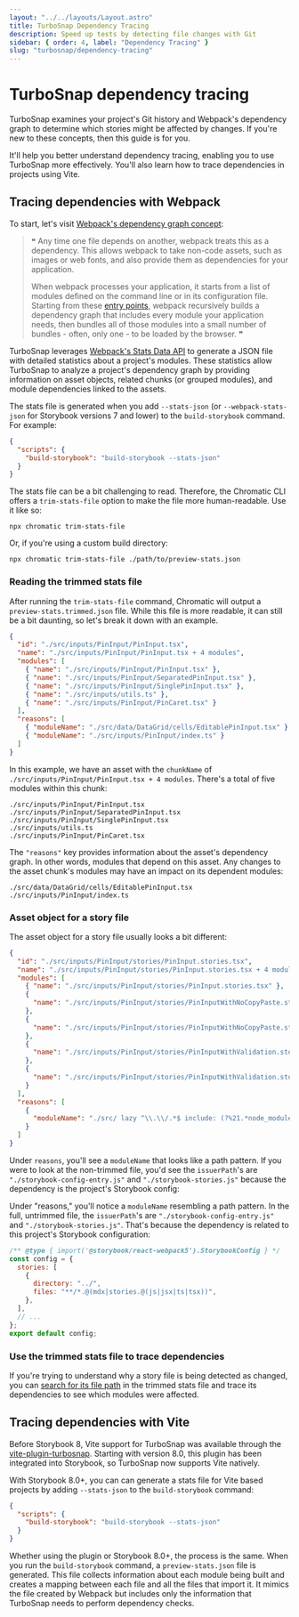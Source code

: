```yaml
---
layout: "../../layouts/Layout.astro"
title: TurboSnap Dependency Tracing
description: Speed up tests by detecting file changes with Git
sidebar: { order: 4, label: "Dependency Tracing" }
slug: "turbosnap/dependency-tracing"
---
```


# TurboSnap dependency tracing

TurboSnap examines your project's Git history and Webpack's dependency graph to determine which stories might be affected by changes. If you're new to these concepts, then this guide is for you.

It'll help you better understand dependency tracing, enabling you to use TurboSnap more effectively. You'll also learn how to trace dependencies in projects using Vite.

## Tracing dependencies with Webpack

To start, let's visit [Webpack's dependency graph concept](https://webpack.js.org/concepts/dependency-graph/):

> ❝ Any time one file depends on another, webpack treats this as a dependency. This allows webpack to take non-code assets, such as images or web fonts, and also provide them as dependencies for your application.
>
> When webpack processes your application, it starts from a list of modules defined on the command line or in its configuration file. Starting from these [entry points](https://webpack.js.org/concepts/entry-points/), webpack recursively builds a dependency graph that includes every module your application needs, then bundles all of those modules into a small number of bundles - often, only one - to be loaded by the browser. ❞

TurboSnap leverages [Webpack's Stats Data API](https://webpack.js.org/api/stats) to generate a JSON file with detailed statistics about a project's modules. These statistics allow TurboSnap to analyze a project's dependency graph by providing information on asset objects, related chunks (or grouped modules), and module dependencies linked to the assets.

The stats file is generated when you add `--stats-json` (or `--webpack-stats-json` for Storybook versions 7 and lower) to the `build-storybook` command. For example:

```json
{
  "scripts": {
    "build-storybook": "build-storybook --stats-json"
  }
}
```

The stats file can be a bit challenging to read. Therefore, the Chromatic CLI offers a `trim-stats-file` option to make the file more human-readable. Use it like so:

```shell
npx chromatic trim-stats-file
```

Or, if you're using a custom build directory:

```shell
npx chromatic trim-stats-file ./path/to/preview-stats.json
```

### Reading the trimmed stats file

After running the `trim-stats-file` command, Chromatic will output a `preview-stats.trimmed.json` file. While this file is more readable, it can still be a bit daunting, so let's break it down with an example.

```json
{
  "id": "./src/inputs/PinInput/PinInput.tsx",
  "name": "./src/inputs/PinInput/PinInput.tsx + 4 modules",
  "modules": [
    { "name": "./src/inputs/PinInput/PinInput.tsx" },
    { "name": "./src/inputs/PinInput/SeparatedPinInput.tsx" },
    { "name": "./src/inputs/PinInput/SinglePinInput.tsx" },
    { "name": "./src/inputs/utils.ts" },
    { "name": "./src/inputs/PinInput/PinCaret.tsx" }
  ],
  "reasons": [
    { "moduleName": "./src/data/DataGrid/cells/EditablePinInput.tsx" },
    { "moduleName": "./src/inputs/PinInput/index.ts" }
  ]
}
```

In this example, we have an asset with the `chunkName` of `./src/inputs/PinInput/PinInput.tsx + 4 modules`. There's a total of five modules within this chunk:

```
./src/inputs/PinInput/PinInput.tsx
./src/inputs/PinInput/SeparatedPinInput.tsx
./src/inputs/PinInput/SinglePinInput.tsx
./src/inputs/utils.ts
./src/inputs/PinInput/PinCaret.tsx
```

The `"reasons"` key provides information about the asset's dependency graph. In other words, modules that depend on this asset. Any changes to the asset chunk's modules may have an impact on its dependent modules:

```
./src/data/DataGrid/cells/EditablePinInput.tsx
./src/inputs/PinInput/index.ts
```

### Asset object for a story file

The asset object for a story file usually looks a bit different:

```json
{
  "id": "./src/inputs/PinInput/stories/PinInput.stories.tsx",
  "name": "./src/inputs/PinInput/stories/PinInput.stories.tsx + 4 modules",
  "modules": [
    { "name": "./src/inputs/PinInput/stories/PinInput.stories.tsx" },
    {
      "name": "./src/inputs/PinInput/stories/PinInputWithNoCopyPaste.storyfile.tsx"
    },
    {
      "name": "./src/inputs/PinInput/stories/PinInputWithNoCopyPaste.storyfile.tsx?raw"
    },
    {
      "name": "./src/inputs/PinInput/stories/PinInputWithValidation.storyfile.tsx"
    },
    {
      "name": "./src/inputs/PinInput/stories/PinInputWithValidation.storyfile.tsx?raw"
    }
  ],
  "reasons": [
    {
      "moduleName": "./src/ lazy ^\\.\\/.*$ include: (?%21.*node_modules)(?:\\/src(?:\\/(?%21\\.)(?:(?:(?%21(?:^%7C\\/)\\.).)*?)\\/%7C\\/%7C$)(?%21\\.)(?=.)[^/]*?\\.stories\\.(js%7Cjsx%7Cts%7Ctsx))$ chunkName: [request] namespace object"
    }
  ]
}
```

Under `reasons`, you'll see a `moduleName` that looks like a path pattern. If you were to look at the non-trimmed file, you'd see the `issuerPath`'s are `"./storybook-config-entry.js"` and `"./storybook-stories.js"` because the dependency is the project's Storybook config:

Under "reasons," you'll notice a `moduleName` resembling a path pattern. In the full, untrimmed file, the `issuerPath`'s are `"./storybook-config-entry.js"` and `"./storybook-stories.js"`. That's because the dependency is related to this project's Storybook configuration:

```js title=".storybook/main.js"
/** @type { import('@storybook/react-webpack5').StorybookConfig } */
const config = {
  stories: [
    {
      directory: "../",
      files: "**/*.@(mdx|stories.@(js|jsx|ts|tsx))",
    },
  ],
  // ...
};
export default config;
```

### Use the trimmed stats file to trace dependencies

If you're trying to understand why a story file is being detected as changed, you can [search for its file path](/docs/turbosnap/troubleshooting/#why-are-no-changes-being-detected) in the trimmed stats file and trace its dependencies to see which modules were affected.

## Tracing dependencies with Vite

Before Storybook 8, Vite support for TurboSnap was available through the [vite-plugin-turbosnap](https://github.com/IanVS/vite-plugin-turbosnap). Starting with version 8.0, this plugin has been integrated into Storybook, so TurboSnap now supports Vite natively.

With Storybook 8.0+, you can can generate a stats file for Vite based projects by adding `--stats-json` to the `build-storybook` command:

```json
{
  "scripts": {
    "build-storybook": "build-storybook --stats-json"
  }
}
```

Whether using the plugin or Storybook 8.0+, the process is the same. When you run the `build-storybook` command, a `preview-stats.json` file is generated. This file collects information about each module being built and creates a mapping between each file and all the files that import it. It mimics the file created by Webpack but includes only the information that TurboSnap needs to perform dependency checks.
